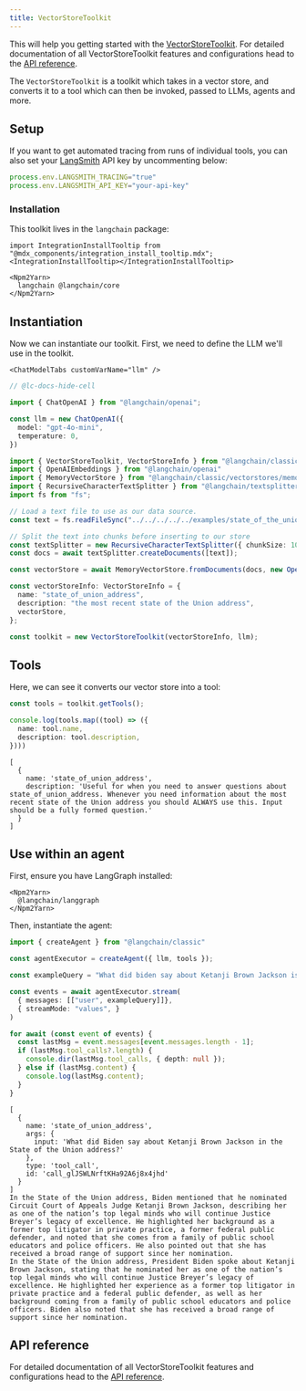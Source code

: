 ```yaml
---
title: VectorStoreToolkit
---
```


This will help you getting started with the [VectorStoreToolkit](/oss/langchain/tools#toolkits). For detailed documentation of all VectorStoreToolkit features and configurations head to the [API reference](https://api.js.langchain.com/classes/langchain.agents.VectorStoreToolkit.html).

The `VectorStoreToolkit` is a toolkit which takes in a vector store, and converts it to a tool which can then be invoked, passed to LLMs, agents and more.

## Setup

If you want to get automated tracing from runs of individual tools, you can also set your [LangSmith](https://docs.smith.langchain.com/) API key by uncommenting below:

```typescript
process.env.LANGSMITH_TRACING="true"
process.env.LANGSMITH_API_KEY="your-api-key"
```

### Installation

This toolkit lives in the `langchain` package:

```{=mdx}
import IntegrationInstallTooltip from "@mdx_components/integration_install_tooltip.mdx";
<IntegrationInstallTooltip></IntegrationInstallTooltip>

<Npm2Yarn>
  langchain @langchain/core
</Npm2Yarn>
```

## Instantiation

Now we can instantiate our toolkit. First, we need to define the LLM we'll use in the toolkit.

```{=mdx}
<ChatModelTabs customVarName="llm" />
```

```typescript
// @lc-docs-hide-cell

import { ChatOpenAI } from "@langchain/openai";

const llm = new ChatOpenAI({
  model: "gpt-4o-mini",
  temperature: 0,
})
```

```typescript
import { VectorStoreToolkit, VectorStoreInfo } from "@langchain/classic/agents/toolkits"
import { OpenAIEmbeddings } from "@langchain/openai"
import { MemoryVectorStore } from "@langchain/classic/vectorstores/memory"
import { RecursiveCharacterTextSplitter } from "@langchain/textsplitters";
import fs from "fs";

// Load a text file to use as our data source.
const text = fs.readFileSync("../../../../../examples/state_of_the_union.txt", "utf8");

// Split the text into chunks before inserting to our store
const textSplitter = new RecursiveCharacterTextSplitter({ chunkSize: 1000 });
const docs = await textSplitter.createDocuments([text]);

const vectorStore = await MemoryVectorStore.fromDocuments(docs, new OpenAIEmbeddings());

const vectorStoreInfo: VectorStoreInfo = {
  name: "state_of_union_address",
  description: "the most recent state of the Union address",
  vectorStore,
};

const toolkit = new VectorStoreToolkit(vectorStoreInfo, llm);
```

## Tools

Here, we can see it converts our vector store into a tool:

```typescript
const tools = toolkit.getTools();

console.log(tools.map((tool) => ({
  name: tool.name,
  description: tool.description,
})))
```

```output
[
  {
    name: 'state_of_union_address',
    description: 'Useful for when you need to answer questions about state_of_union_address. Whenever you need information about the most recent state of the Union address you should ALWAYS use this. Input should be a fully formed question.'
  }
]
```

## Use within an agent

First, ensure you have LangGraph installed:

```{=mdx}
<Npm2Yarn>
  @langchain/langgraph
</Npm2Yarn>
```

Then, instantiate the agent:

```typescript
import { createAgent } from "@langchain/classic"

const agentExecutor = createAgent({ llm, tools });
```

```typescript
const exampleQuery = "What did biden say about Ketanji Brown Jackson is the state of the union address?"

const events = await agentExecutor.stream(
  { messages: [["user", exampleQuery]]},
  { streamMode: "values", }
)

for await (const event of events) {
  const lastMsg = event.messages[event.messages.length - 1];
  if (lastMsg.tool_calls?.length) {
    console.dir(lastMsg.tool_calls, { depth: null });
  } else if (lastMsg.content) {
    console.log(lastMsg.content);
  }
}
```

```output
[
  {
    name: 'state_of_union_address',
    args: {
      input: 'What did Biden say about Ketanji Brown Jackson in the State of the Union address?'
    },
    type: 'tool_call',
    id: 'call_glJSWLNrftKHa92A6j8x4jhd'
  }
]
In the State of the Union address, Biden mentioned that he nominated Circuit Court of Appeals Judge Ketanji Brown Jackson, describing her as one of the nation’s top legal minds who will continue Justice Breyer’s legacy of excellence. He highlighted her background as a former top litigator in private practice, a former federal public defender, and noted that she comes from a family of public school educators and police officers. He also pointed out that she has received a broad range of support since her nomination.
In the State of the Union address, President Biden spoke about Ketanji Brown Jackson, stating that he nominated her as one of the nation’s top legal minds who will continue Justice Breyer’s legacy of excellence. He highlighted her experience as a former top litigator in private practice and a federal public defender, as well as her background coming from a family of public school educators and police officers. Biden also noted that she has received a broad range of support since her nomination.
```

## API reference

For detailed documentation of all VectorStoreToolkit features and configurations head to the [API reference](https://api.js.langchain.com/classes/langchain.agents.VectorStoreToolkit.html).
